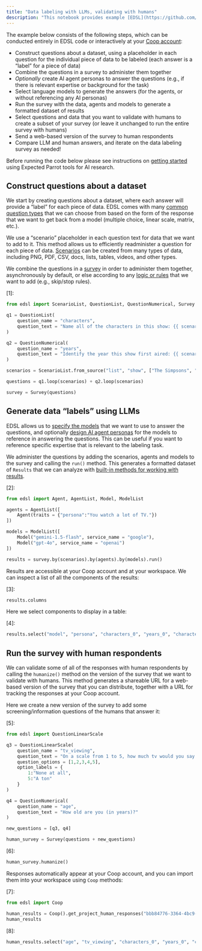 ```yaml
---
title: "Data labeling with LLMs, validating with humans"
description: "This notebook provides example [EDSL](https://github.com/expectedparrot/edsl) code for conducting a data labeling task with large language models and validating responses with humans."
---
```


The example below consists of the following steps, which can be conducted entirely in EDSL code or interactively at your [Coop account](https://www.expectedparrot.com/):

- Construct questions about a dataset, using a placeholder in each question for the individual piece of data to be labeled (each answer is a “label” for a piece of data)
- Combine the questions in a survey to administer them together
- *Optionally* create AI agent personas to answer the questions (e.g., if there is relevant expertise or background for the task)
- Select language models to generate the answers (for the agents, or without referencing any AI personas)
- Run the survey with the data, agents and models to generate a formatted dataset of results
- Select questions and data that you want to validate with humans to create a subset of your survey (or leave it unchanged to run the entire survey with humans)
- Send a web-based version of the survey to human respondents
- Compare LLM and human answers, and iterate on the data labeling survey as needed!

Before running the code below please see instructions on [getting started](https://www.expectedparrot.com/en/latest/getting-started) using Expected Parrot tools for AI research.

## Construct questions about a dataset

We start by creating questions about a dataset, where each answer will provide a “label” for each piece of data. EDSL comes with many [common question types](/en/latest/questions) that we can choose from based on the form of the response that we want to get back from a model (multiple choice, linear scale, matrix, etc.).

We use a “scenario” placeholder in each question text for data that we want to add to it. This method allows us to efficiently readminister a question for each piece of data. [Scenarios](/en/latest/scenarios) can be created from many types of data, including PNG, PDF, CSV, docs, lists, tables, videos, and other types.

We combine the questions in a [survey](/en/latest/surveys) in order to administer them together, asynchronously by default, or else according to any [logic or rules](/en/latest/surveys#survey-rules-logic) that we want to add (e.g., skip/stop rules).

[1]:

```python
from edsl import ScenarioList, QuestionList, QuestionNumerical, Survey

q1 = QuestionList(
    question_name = "characters",
    question_text = "Name all of the characters in this show: {{ scenario.show }}"
)

q2 = QuestionNumerical(
    question_name = "years",
    question_text = "Identify the year this show first aired: {{ scenario.show }}"
)

scenarios = ScenarioList.from_source("list", "show", ["The Simpsons", "South Park", "I Love Lucy"])

questions = q1.loop(scenarios) + q2.loop(scenarios)

survey = Survey(questions)
```

## Generate data “labels” using LLMs

EDSL allows us to [specify the models](/en/latest/language_models) that we want to use to answer the questions, and optionally [design AI agent personas](/en/latest/agents) for the models to reference in answering the questions. This can be useful if you want to reference specific expertise that is relevant to the labeling task.

We administer the questions by adding the scenarios, agents and models to the survey and calling the `run()` method. This generates a formatted dataset of `Results` that we can analyze with [built-in methods for working with results](/en/latest/results).

[2]:

```python
from edsl import Agent, AgentList, Model, ModelList

agents = AgentList([
    Agent(traits = {"persona":"You watch a lot of TV."})
])

models = ModelList([
    Model("gemini-1.5-flash", service_name = "google"),
    Model("gpt-4o", service_name = "openai")
])

results = survey.by(scenarios).by(agents).by(models).run()
```

Results are accessible at your Coop account and at your workspace. We can inspect a list of all the components of the results:

[3]:

```python
results.columns
```

Here we select components to display in a table:

[4]:

```python
results.select("model", "persona", "characters_0", "years_0", "characters_1", "years_1", "characters_2", "years_2")
```


## Run the survey with human respondents

We can validate some of all of the responses with human respondents by calling the `humanize()` method on the version of the survey that we want to validate with humans. This method generates a shareable URL for a web-based version of the survey that you can distribute, together with a URL for tracking the responses at your Coop account.

Here we create a new version of the survey to add some screening/information questions of the humans that answer it:

[5]:

```python
from edsl import QuestionLinearScale

q3 = QuestionLinearScale(
    question_name = "tv_viewing",
    question_text = "On a scale from 1 to 5, how much tv would you say that you've watched in your life?",
    question_options = [1,2,3,4,5],
    option_labels = {
        1:"None at all",
        5:"A ton"
    }
)

q4 = QuestionNumerical(
    question_name = "age",
    question_text = "How old are you (in years)?"
)

new_questions = [q3, q4]

human_survey = Survey(questions + new_questions)
```

[6]:

```python
human_survey.humanize()
```

Responses automatically appear at your Coop account, and you can import them into your workspace using `Coop` methods:

[7]:

```python
from edsl import Coop

human_results = Coop().get_project_human_responses("bbb84776-3364-4bc9-b028-0119cd84d480")
human_results
```

[8]:

```python
human_results.select("age", "tv_viewing", "characters_0", "years_0", "characters_1", "years_1", "characters_2", "years_2")
```

